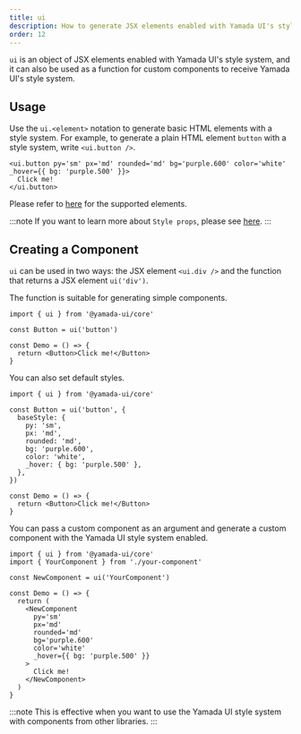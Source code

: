 ```yaml
---
title: ui
description: How to generate JSX elements enabled with Yamada UI's style system.
order: 12
---
```


`ui` is an object of JSX elements enabled with Yamada UI's style system, and it can also be used as a function for custom components to receive Yamada UI's style system.

## Usage

Use the `ui.<element>` notation to generate basic HTML elements with a style system.
For example, to generate a plain HTML element `button` with a style system, write `<ui.button />`.

```tsx
<ui.button py='sm' px='md' rounded='md' bg='purple.600' color='white' _hover={{ bg: 'purple.500' }}>
  Click me!
</ui.button>
```

Please refer to [here](https://github.com/hirotomoyamada/yamada-ui/blob/0590c12a5ff0c40413f963304dab10a5c93c29b6/packages/core/src/components/element.types.ts#L1) for the supported elements.

:::note
If you want to learn more about `Style props`, please see [here](/styled-system/style-props).
:::

## Creating a Component

`ui` can be used in two ways: the JSX element `<ui.div />` and the function that returns a JSX element `ui('div')`.

The function is suitable for generating simple components.

```tsx live=false
import { ui } from '@yamada-ui/core'

const Button = ui('button')

const Demo = () => {
  return <Button>Click me!</Button>
}
```

You can also set default styles.

```tsx live=false
import { ui } from '@yamada-ui/core'

const Button = ui('button', {
  baseStyle: {
    py: 'sm',
    px: 'md',
    rounded: 'md',
    bg: 'purple.600',
    color: 'white',
    _hover: { bg: 'purple.500' },
  },
})

const Demo = () => {
  return <Button>Click me!</Button>
}
```

You can pass a custom component as an argument and generate a custom component with the Yamada UI style system enabled.

```tsx live=false
import { ui } from '@yamada-ui/core'
import { YourComponent } from './your-component'

const NewComponent = ui('YourComponent')

const Demo = () => {
  return (
    <NewComponent
      py='sm'
      px='md'
      rounded='md'
      bg='purple.600'
      color='white'
      _hover={{ bg: 'purple.500' }}
    >
      Click me!
    </NewComponent>
  )
}
```

:::note
This is effective when you want to use the Yamada UI style system with components from other libraries.
:::
